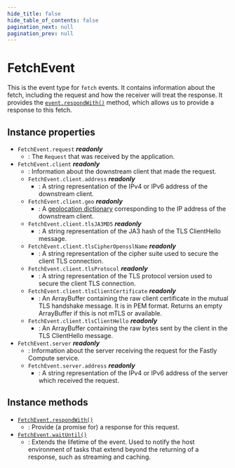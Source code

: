 ```yaml
---
hide_title: false
hide_table_of_contents: false
pagination_next: null
pagination_prev: null
---
```

# FetchEvent

This is the event type for `fetch` events. It contains information about the fetch, including the request and how the receiver will treat the response. 
It provides the [`event.respondWith()`](./prototype/respondWith.mdx) method, which allows us to provide a response to this fetch.

## Instance properties

- `FetchEvent.request` _**readonly**_
    - : The `Request` that was received by the application.
- `FetchEvent.client` _**readonly**_
    - : Information about the downstream client that made the request.
    - `FetchEvent.client.address` _**readonly**_
        - : A string representation of the IPv4 or IPv6 address of the downstream client.
    - `FetchEvent.client.geo` _**readonly**_
        - : A [geolocation dictionary](../../fastly:geolocation/getGeolocationForIpAddress.mdx) corresponding to the IP address of the downstream client.
    - `FetchEvent.client.tlsJA3MD5` _**readonly**_
        - : A string representation of the JA3 hash of the TLS ClientHello message.
    - `FetchEvent.client.tlsCipherOpensslName` _**readonly**_
        - : A string representation of the cipher suite used to secure the client TLS connection.
    - `FetchEvent.client.tlsProtocol` _**readonly**_
        - : A string representation of the TLS protocol version used to secure the client TLS connection.
    - `FetchEvent.client.tlsClientCertificate` _**readonly**_
        - : An ArrayBuffer containing the raw client certificate in the mutual TLS handshake message. It is in PEM format. Returns an empty ArrayBuffer if this is not mTLS or available.
    - `FetchEvent.client.tlsClientHello` _**readonly**_
        - : An ArrayBuffer containing the raw bytes sent by the client in the TLS ClientHello message.
- `FetchEvent.server` _**readonly**_
    - : Information about the server receiving the request for the Fastly Compute service.
    - `FetchEvent.server.address` _**readonly**_
        - : A string representation of the IPv4 or IPv6 address of the server which received the request.

## Instance methods

- [`FetchEvent.respondWith()`](./prototype/respondWith.mdx)
    - : Provide (a promise for) a response for this request.
- [`FetchEvent.waitUntil()`](./prototype/waitUntil.mdx)
    - : Extends the lifetime of the event. Used to notify the host environment of tasks that extend beyond the returning of a response, such as streaming and caching.
